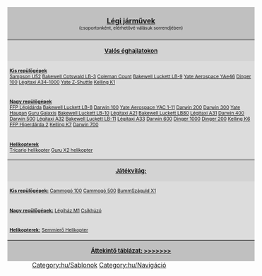 <noinclude></noinclude>
<div style="float:right; padding-left:12px; background:none;">
<div style="width:550px; border:0px solid #000000; background:#C0C0C0; padding:5px; -moz-border-radius-topleft:5px; -moz-border-radius-topright:5px; font-size: 12pt;">
<center><strong><font size="3">[[hu/Manual/Base Set/Vehicles/Légi járművek|Légi járművek]]</font><br></strong><font size="1">(csoportonként, elérhetővé válásuk sorrendjében)</font></center>
</div>
<div style="width:550px;  border:0px solid black; border-top-width: 1px; background:#D3D3D3; padding:5px; font-size: 8pt;"><center><font size="2"><strong>[[hu/Manual/Éghajlatok|Valós éghajlatokon]]</strong></font></center></div>
<div style="width:550px;  border:0px solid black; border-top-width: 0px; background:#DCDCDC; padding:5px; font-size: 8pt;"><u>'''Kis repülőgépek'''</u><br>{{en/nowrap begin}}[[hu/Manual/Base Set/Vehicles/Sampson U52|Sampson U52]]{{en/·w}} [[hu/Manual/Base Set/Vehicles/Bakewell Cotswald LB-3|Bakewell Cotswald LB-3]]{{en/·w}} [[hu/Manual/Base Set/Vehicles/Coleman Count|Coleman Count]]{{en/·w}} [[hu/Manual/Base Set/Vehicles/Bakewell Luckett LB-9|Bakewell Luckett LB-9]]{{en/·w}} [[hu/Manual/Base Set/Vehicles/Yate Aerospace YAe46|Yate Aerospace YAe46]]{{en/·w}} [[hu/Manual/Base Set/Vehicles/Dinger 100|Dinger 100]]{{en/·w}} [[hu/Manual/Base Set/Vehicles/Légitaxi A34-1000|Légitaxi A34-1000]]{{en/·w}} [[hu/Manual/Base Set/Vehicles/Yate Z-Shuttle|Yate Z-Shuttle]]{{en/·w}} [[hu/Manual/Base Set/Vehicles/Kelling K1|Kelling K1]] {{en/nowrap end}}</div>
<div style="width:550px;  border:0px solid black; border-top-width: 0px; background:#DCDCDC; padding:5px; font-size: 8pt;"><u>'''Nagy repülőgépek'''</u><br>{{en/nowrap begin}} [[hu/Manual/Base Set/Vehicles/FFP Légidárda|FFP Légidárda]]{{en/·w}} [[hu/Manual/Base Set/Vehicles/Bakewell Luckett LB-8|Bakewell Luckett LB-8]]{{en/·w}} [[hu/Manual/Base Set/Vehicles/Darwin 100|Darwin 100]]{{en/·w}} [[hu/Manual/Base Set/Vehicles/Yate Aerospace YAC 1-11|Yate Aerospace YAC 1-11]]{{en/·w}} [[hu/Manual/Base Set/Vehicles/Darwin 200|Darwin 200]]{{en/·w}} [[hu/Manual/Base Set/Vehicles/Darwin 300|Darwin 300]]{{en/·w}} [[hu/Manual/Base Set/Vehicles/Yate Haugan|Yate Haugan]]{{en/·w}} [[hu/Manual/Base Set/Vehicles/Guru Galaxis|Guru Galaxis]]{{en/·w}} [[hu/Manual/Base Set/Vehicles/Bakewell Luckett LB-10|Bakewell Luckett LB-10]]{{en/·w}} [[hu/Manual/Base Set/Vehicles/Légitaxi A21|Légitaxi A21]]{{en/·w}} [[hu/Manual/Base Set/Vehicles/Bakewell Luckett LB80|Bakewell Luckett LB80]]{{en/·w}} [[hu/Manual/Base Set/Vehicles/Légitaxi A31|Légitaxi A31]]{{en/·w}} [[hu/Manual/Base Set/Vehicles/Darwin 400|Darwin 400]]{{en/·w}} [[hu/Manual/Base Set/Vehicles/Darwin 500|Darwin 500]]{{en/·w}} [[hu/Manual/Base Set/Vehicles/Légitaxi A32|Légitaxi A32]]{{en/·w}} [[hu/Manual/Base Set/Vehicles/Bakewell Luckett LB-11|Bakewell Luckett LB-11]]{{en/·w}} [[hu/Manual/Base Set/Vehicles/Légitaxi A33|Légitaxi A33]]{{en/·w}} [[hu/Manual/Base Set/Vehicles/Darwin 600|Darwin 600]]{{en/·w}} [[hu/Manual/Base Set/Vehicles/Dinger 1000|Dinger 1000]]{{en/·w}} [[hu/Manual/Base Set/Vehicles/Dinger 200|Dinger 200]]{{en/·w}} [[hu/Manual/Base Set/Vehicles/Kelling K6|Kelling K6]]{{en/·w}} [[hu/Manual/Base Set/Vehicles/FFP Hiperdárda 2|FFP Hiperdárda 2]]{{en/·w}} [[hu/Manual/Base Set/Vehicles/Kelling K7|Kelling K7]]{{en/·w}} [[hu/Manual/Base Set/Vehicles/Darwin 700|Darwin 700]] {{en/nowrap end}}</div>
<div style="width:550px;  border:0px solid black; border-top-width: 0px; background:#DCDCDC; padding:5px; font-size: 8pt;"><u>'''Helikopterek'''</u><br>{{en/nowrap begin}}[[hu/Manual/Base Set/Vehicles/Tricario Helikopter|Tricario helikopter]]{{en/·w}} [[hu/Manual/Base Set/Vehicles/Guru X2 Helikopter|Guru X2 helikopter]] {{en/nowrap end}}</div>
<div style="width:550px;  border:0px solid black; border-top-width: 1px; background:#D3D3D3; padding:5px; font-size: 8pt;"><center><font size="2"><strong>[[hu/Manual/Éghajlatok#Játékvilág|Játékvilág:]]</strong></font></center></div>
<div style="width:550px;  border:0px solid black; border-top-width: 0px; background:#DCDCDC; padding:5px; font-size: 8pt;"><u>'''Kis repülőgépek:'''</u>{{en/nowrap begin}} [[hu/Cammogó 100|Cammogó 100]]{{en/·w}} [[hu/Cammogó 500|Cammogó 500]]{{en/·w}} [[hu/BummSzáguld X1|BummSzáguld X1]]{{en/nowrap end}}</div>
<div style="width:550px;  border:0px solid black; border-top-width: 0px; background:#DCDCDC; padding:5px; font-size: 8pt;"><u>'''Nagy repülőgépek:'''</u>{{en/nowrap begin}} [[hu/Légiház M1|Légiház M1]]{{en/·w}} [[hu/Csíkhúzó|Csíkhúzó]] {{en/nowrap end}}</div>
<div style="width:550px;  border:0px solid black; border-top-width: 0px; background:#DCDCDC; padding:5px; font-size: 8pt;"><u>'''Helikopterek:'''</u>{{en/nowrap begin}} [[hu/Semmierő Helikopter|Semmierő Helikopter]]{{en/nowrap end}}</div>
<div style="width:550px;  border:0px solid black; border-top-width: 1px; background:#C0C0C0; padding:5px; font-size: 8pt;"><center><font size="2"><strong>[[hu/Manual/Base Set/Vehicles/Légi járművek összehasonlító táblázata|Áttekintő táblázat: >>>>>>>]]</strong></font></center></div>
</div>
<noinclude>

[[Category:hu/Sablonok]][[Category:hu/Navigáció]]
</noinclude>